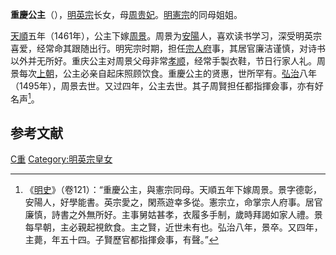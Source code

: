 {{東亞女性歷史人物
| 名稱=重慶公主
| 身份=[[明朝|明朝]]公主
| 畫像=
| 說明=
| 姓=朱
| 名=
| 封爵=[[公主|公主]]
| 位號=
| 封號=重慶公主，重庆长公主，重庆大长公主
| 出生年=1446年
| 逝世年=1499年
| 子=周贤
| 夫=周景
| 父親=[[明英宗|明英宗]]
| 同胞兄弟=[[明憲宗|明憲宗]]，[[朱见泽|朱见泽]]
| 母親=[[孝肅皇后|孝肅皇后]]
|}}

'''重慶公主'''（{{bd|1446年||1499年||catIdx=Zhu,朱}}），[[明英宗|明英宗]]长女，母[[孝肅皇后|周贵妃]]。[[明憲宗|明憲宗]]的同母姐姐。

[[天顺_(明朝)|天順]]五年（1461年），公主下嫁[[周景|周景]]。周景为[[安陽|安陽]]人，喜欢读书学习，深受明英宗喜爱，经常命其跟随出行。明宪宗时期，担任[[宗人府|宗人府]]事，其居官廉洁谨慎，对诗书以外并无所好。重庆公主对周景父母非常[[孝|孝顺]]，经常手製衣鞋，节日行家人礼。周景每次[[上朝|上朝]]，公主必亲自起床照顾饮食。重慶公主的贤惠，世所罕有。[[弘治|弘治]]八年（1495年），周景去世。又过四年，公主去世。其子周賢担任都指揮僉事，亦有好名声<ref>《[[明史|明史]]》（卷121）：“重慶公主，與憲宗同母。天順五年下嫁周景。景字德彰，安陽人，好學能書。英宗愛之，閑燕遊幸多從。憲宗立，命掌宗人府事。居官廉慎，詩書之外無所好。主事舅姑甚孝，衣履多手制，歲時拜謁如家人禮。景每早朝，主必親起視飲食。主之賢，近世未有也。弘治八年，景卒。又四年，主薨，年五十四。子賢歷官都指揮僉事，有聲。”</ref>。

==参考文献==
{{reflist}}
{{明朝人物小作品}}
{{明英宗皇室}}
[[Category:明朝公主|C重]]
[[Category:明英宗皇女|Category:明英宗皇女]]